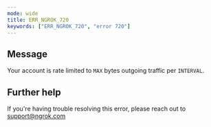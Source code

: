 ```yaml
---
mode: wide
title: ERR_NGROK_720
keywords: ["ERR_NGROK_720", "error 720"]
---
```


## Message

Your account is rate limited to `MAX` bytes outgoing traffic per `INTERVAL`.

## Further help

If you're having trouble resolving this error, please reach out to [support@ngrok.com](mailto:support@ngrok.com?subject=Help%20with%20ERR_NGROK_720)
